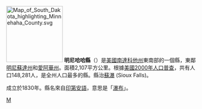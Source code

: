 [[File:Map_of_South_Dakota_highlighting_Minnehaha_County.svg|150px]]
'''明尼哈哈縣'''（{{lang-en|Minnehaha County}}）是[[美國|美國]][[南達科他州|南達科他州]]東南部的一個縣，東鄰[[明尼蘇達州|明尼蘇達州]]和[[愛阿華州|愛阿華州]]。面積2,107平方公里。根據[[美國2000年人口普查|美國2000年人口普查]]，共有人口148,281人，是全州人口最多的縣。縣治[[蘇瀑|蘇瀑]] (Sioux Falls)。

成立於1830年。縣名來自[[印第安人|印第安語]]，意思是「[[瀑布|瀑布]]」。

[[Category:南達科他州行政區劃|M]]